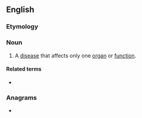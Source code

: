 ==English==

===Etymology===
{{confix|en|mono|pathy}}

===Noun===
{{en-noun|monopathies}}

# {{lb|en|medicine}} A [[disease]] that affects only one [[organ]] or [[function]].

====Related terms====
* {{l|en|monopathic}}

===Anagrams===
* {{anagrams|en|haptonomy|taphonomy}}
